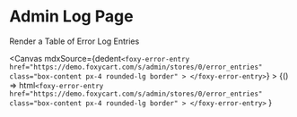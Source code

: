 
<Meta title="Admin / Log" />

# Admin Log Page

<Subtitle>Render a Table of Error Log Entries</Subtitle>

<Canvas
mdxSource={dedent`
  <foxy-error-entry
    href="https://demo.foxycart.com/s/admin/stores/0/error_entries"
    class="box-content px-4 rounded-lg border"
    >
    </foxy-error-entry>
    `}
    >
    <Story name="EEntry">
{() =>
  html`
    <foxy-error-entry
    href="https://demo.foxycart.com/s/admin/stores/0/error_entries"
    class="box-content px-4 rounded-lg border"
    >
    </foxy-error-entry>
    `
}
</Story>
</Canvas>

